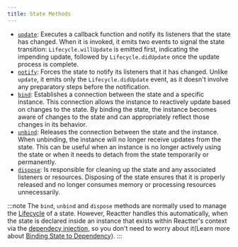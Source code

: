 ```yaml
---
title: State Methods
---
```


- <HM><a href="https://pub.dev/documentation/reactter/latest/reactter/RtState/update.html" target="_blank">`update`</a></HM>: Executes a callback function and notify its listeners that the state has changed.
When it is invoked, it emits two events to signal the state transition:
<HE>`Lifecycle.willUpdate`</HE> is emitted first, indicating the impending update, followed by <HE>`Lifecycle.didUpdate`</HE> once the update process is complete.
- <HM><a href="https://pub.dev/documentation/reactter/latest/reactter/RtState/notify.html" target="_blank">`notify`</a></HM>: Forces the state to notify its listeners that it has changed.
Unlike <HM>`update`</HM>, it emits only the <HE>`Lifecycle.didUpdate`</HE> event, as it doesn't involve any preparatory steps before the notification.
- <HM><a href="https://pub.dev/documentation/reactter/latest/reactter/RtState/bind.html" target="_blank">`bind`</a></HM>: Establishes a connection between the state and a specific instance.
This connection allows the instance to reactively update based on changes to the state.
By binding the state, the instance becomes aware of changes to the state and can appropriately reflect those changes in its behavior.
- <HM><a href="https://pub.dev/documentation/reactter/latest/reactter/RtState/unbind.html" target="_blank">`unbind`</a></HM>: Releases the connection between the state and the instance.
When unbinding, the instance will no longer receive updates from the state.
This can be useful when an instance is no longer actively using the state or when it needs to detach from the state temporarily or permanently.
- <HM><a href="https://pub.dev/documentation/reactter/latest/reactter/RtState/dispose.html" target="_blank">`dispose`</a></HM>: Is responsible for cleaning up the state and any associated listeners or resources.
Disposing of the state ensures that it is properly released and no longer consumes memory or processing resources unnecessarily.

:::note
The <HM>`bind`</HM>, <HM>`unbind`</HM> and <HM>`dispose`</HM> methods are normally used to manage the <HT>[Lifecycle](/reactter/core_concepts/lifecycle)</HT> of a state.
However, Reactter handles this automatically, when the state is declared inside an instance that exists within Reactter's context via the [dependecy injection](/reactter/core_concepts/dependency_injection/), so you don't need to worry about it(Learn more about [Binding State to Dependency](/reactter/extra_topics/binding_state_to_dependency/)).
:::